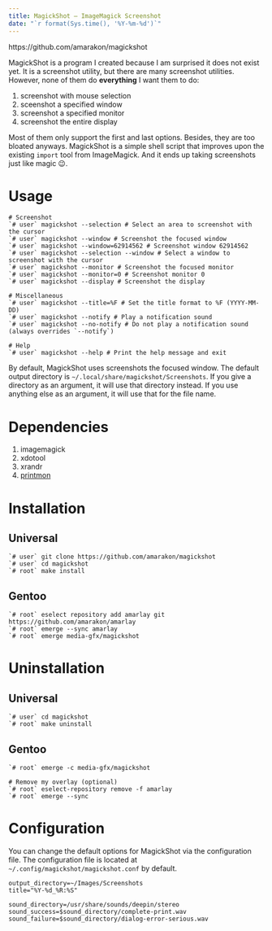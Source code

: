 ```yaml
---
title: MagickShot – ImageMagick Screenshot
date: "`r format(Sys.time(), '%Y-%m-%d')`"
---
```


https://github.com/amarakon/magickshot

MagickShot is a program I created because I am surprised it does not exist yet.
It is a screenshot utility, but there are many screenshot utilities.
However, none of them do **everything** I want them to do:

1. screenshot with mouse selection
1. sceenshot a specified window
1. screenshot a specified monitor
1. screenshot the entire display

Most of them only support the first and last options.
Besides, they are too bloated anyways.
MagickShot is a simple shell script that improves upon the existing `import` tool from ImageMagick.
And it ends up taking screenshots just like magic 😉.

# Usage

```shell
# Screenshot
`# user` magickshot --selection # Select an area to screenshot with the cursor
`# user` magickshot --window # Screenshot the focused window
`# user` magickshot --window=62914562 # Screenshot window 62914562
`# user` magickshot --selection --window # Select a window to screenshot with the cursor
`# user` magickshot --monitor # Screenshot the focused monitor
`# user` magickshot --monitor=0 # Screenshot monitor 0
`# user` magickshot --display # Screenshot the display

# Miscellaneous
`# user` magickshot --title=%F # Set the title format to %F (YYYY-MM-DD)
`# user` magickshot --notify # Play a notification sound
`# user` magickshot --no-notify # Do not play a notification sound (always overrides `--notify`)

# Help
`# user` magickshot --help # Print the help message and exit
```

By default, MagickShot uses screenshots the focused window.
The default output directory is `~/.local/share/magickshot/Screenshots`.
If you give a directory as an argument, it will use that directory instead.
If you use anything else as an argument, it will use that for the file name.

# Dependencies

1. imagemagick
1. xdotool
1. xrandr
1. [printmon](https://github.com/amarakon/printmon)

# Installation

## Universal

```shell
`# user` git clone https://github.com/amarakon/magickshot
`# user` cd magickshot
`# root` make install
```

## Gentoo

```shell
`# root` eselect repository add amarlay git https://github.com/amarakon/amarlay
`# root` emerge --sync amarlay
`# root` emerge media-gfx/magickshot
```

# Uninstallation

## Universal

```shell
`# user` cd magickshot
`# root` make uninstall
```

## Gentoo

```shell
`# root` emerge -c media-gfx/magickshot

# Remove my overlay (optional)
`# root` eselect-repository remove -f amarlay
`# root` emerge --sync
```

# Configuration

You can change the default options for MagickShot via the configuration file.
The configuration file is located at `~/.config/magickshot/magickshot.conf` by default.

```shell
output_directory=~/Images/Screenshots
title="%Y-%d_%R:%S"

sound_directory=/usr/share/sounds/deepin/stereo
sound_success=$sound_directory/complete-print.wav
sound_failure=$sound_directory/dialog-error-serious.wav
```
